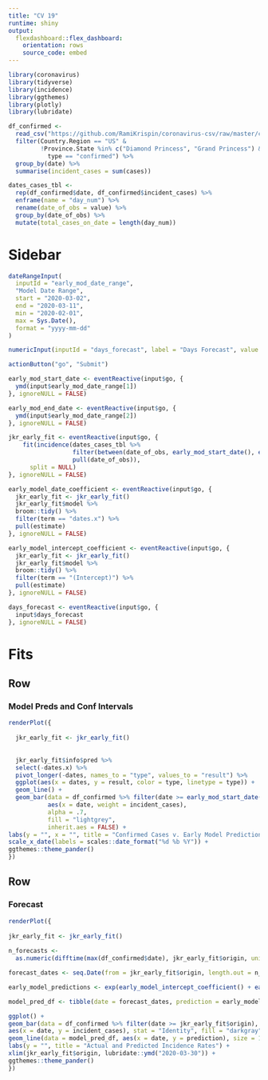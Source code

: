 ```yaml
---
title: "CV 19"
runtime: shiny
output:
  flexdashboard::flex_dashboard:
    orientation: rows
    source_code: embed
---
```


```r

library(coronavirus)
library(tidyverse)
library(incidence)
library(ggthemes)
library(plotly)
library(lubridate)

df_confirmed <- 
  read_csv("https://github.com/RamiKrispin/coronavirus-csv/raw/master/coronavirus_dataset.csv") %>%
  filter(Country.Region == "US" &
         !Province.State %in% c("Diamond Princess", "Grand Princess") &
           type == "confirmed") %>%
  group_by(date) %>%
  summarise(incident_cases = sum(cases))

dates_cases_tbl <- 
  rep(df_confirmed$date, df_confirmed$incident_cases) %>% 
  enframe(name = "day_num") %>% 
  rename(date_of_obs = value) %>% 
  group_by(date_of_obs) %>% 
  mutate(total_cases_on_date = length(day_num))
```


Sidebar {.sidebar}
=====================================
  
```r

dateRangeInput(
  inputId = "early_mod_date_range",
  "Model Date Range",
  start = "2020-03-02",
  end = "2020-03-11",
  min = "2020-02-01",
  max = Sys.Date(),
  format = "yyyy-mm-dd"
)

numericInput(inputId = "days_forecast", label = "Days Forecast", value = 1, min = 1, max = 10, step = 1)

actionButton("go", "Submit")

early_mod_start_date <- eventReactive(input$go, {
  ymd(input$early_mod_date_range[1])
}, ignoreNULL = FALSE)

early_mod_end_date <- eventReactive(input$go, {
  ymd(input$early_mod_date_range[2])
}, ignoreNULL = FALSE)

jkr_early_fit <- eventReactive(input$go, {
    fit(incidence(dates_cases_tbl %>% 
                  filter(between(date_of_obs, early_mod_start_date(), early_mod_end_date())) %>%
                  pull(date_of_obs)), 
      split = NULL)
}, ignoreNULL = FALSE)

early_model_date_coefficient <- eventReactive(input$go, { 
  jkr_early_fit <- jkr_early_fit()
  jkr_early_fit$model %>% 
  broom::tidy() %>% 
  filter(term == "dates.x") %>% 
  pull(estimate)
}, ignoreNULL = FALSE)

early_model_intercept_coefficient <- eventReactive(input$go, { 
  jkr_early_fit <- jkr_early_fit()
  jkr_early_fit$model %>% 
  broom::tidy() %>% 
  filter(term == "(Intercept)") %>% 
  pull(estimate)
}, ignoreNULL = FALSE)

days_forecast <- eventReactive(input$go, { 
  input$days_forecast
}, ignoreNULL = FALSE)
```

Fits
=====================================  


Row {.tabset .tabset-fade}
-------------------------------------


### Model Preds and Conf Intervals

```r
renderPlot({
  
  jkr_early_fit <- jkr_early_fit()
    
  
  jkr_early_fit$info$pred %>% 
  select(-dates.x) %>% 
  pivot_longer(-dates, names_to = "type", values_to = "result") %>% 
  ggplot(aes(x = dates, y = result, color = type, linetype = type)) + 
  geom_line() +
  geom_bar(data = df_confirmed %>% filter(date >= early_mod_start_date(), date <= early_mod_end_date()), 
           aes(x = date, weight = incident_cases),
           alpha = .7,
           fill = "lightgrey", 
           inherit.aes = FALSE) +
labs(y = "", x = "", title = "Confirmed Cases v. Early Model Prediction") +
scale_x_date(labels = scales::date_format("%d %b %Y")) +
ggthemes::theme_pander()
})
```



Row {.tabset .tabset-fade}
-------------------------------------

### Forecast

```r
renderPlot({
  
jkr_early_fit <- jkr_early_fit()
  
n_forecasts <- 
  as.numeric(difftime(max(df_confirmed$date), jkr_early_fit$origin, units = "days")) + days_forecast()

forecast_dates <- seq.Date(from = jkr_early_fit$origin, length.out = n_forecasts, by = "days")

early_model_predictions <- exp(early_model_intercept_coefficient() + early_model_date_coefficient() * (0:(n_forecasts - 1)))

model_pred_df <- tibble(date = forecast_dates, prediction = early_model_predictions)

ggplot() +
geom_bar(data = df_confirmed %>% filter(date >= jkr_early_fit$origin),
aes(x = date, y = incident_cases), stat = "Identity", fill = "darkgray") +
geom_line(data = model_pred_df, aes(x = date, y = prediction), size = 1L, colour = "blue") +
labs(y = "", title = "Actual and Predicted Incidence Rates") +
xlim(jkr_early_fit$origin, lubridate::ymd("2020-03-30")) +
ggthemes::theme_pander()
})
```
